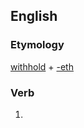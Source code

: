 ==English==

===Etymology===
[[withhold]] + [[-eth]]

===Verb===
{{infl|en|verb form}}

# {{archaic third-person singular of|withhold}}